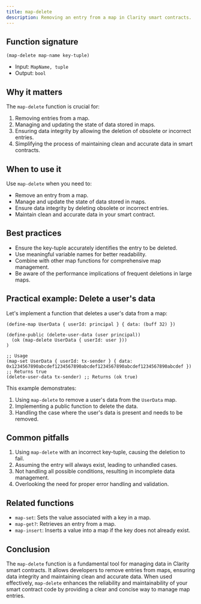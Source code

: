 ```yaml
---
title: map-delete
description: Removing an entry from a map in Clarity smart contracts.
---
```


## Function signature

```clarity
(map-delete map-name key-tuple)
```

- Input: `MapName, tuple`
- Output: `bool`

## Why it matters

The `map-delete` function is crucial for:

1. Removing entries from a map.
2. Managing and updating the state of data stored in maps.
3. Ensuring data integrity by allowing the deletion of obsolete or incorrect entries.
4. Simplifying the process of maintaining clean and accurate data in smart contracts.

## When to use it

Use `map-delete` when you need to:

- Remove an entry from a map.
- Manage and update the state of data stored in maps.
- Ensure data integrity by deleting obsolete or incorrect entries.
- Maintain clean and accurate data in your smart contract.

## Best practices

- Ensure the key-tuple accurately identifies the entry to be deleted.
- Use meaningful variable names for better readability.
- Combine with other map functions for comprehensive map management.
- Be aware of the performance implications of frequent deletions in large maps.

## Practical example: Delete a user's data

Let's implement a function that deletes a user's data from a map:

```clarity
(define-map UserData { userId: principal } { data: (buff 32) })

(define-public (delete-user-data (user principal))
  (ok (map-delete UserData { userId: user }))
)

;; Usage
(map-set UserData { userId: tx-sender } { data: 0x1234567890abcdef1234567890abcdef1234567890abcdef1234567890abcdef }) ;; Returns true
(delete-user-data tx-sender) ;; Returns (ok true)
```

This example demonstrates:
1. Using `map-delete` to remove a user's data from the `UserData` map.
2. Implementing a public function to delete the data.
3. Handling the case where the user's data is present and needs to be removed.

## Common pitfalls

1. Using `map-delete` with an incorrect key-tuple, causing the deletion to fail.
2. Assuming the entry will always exist, leading to unhandled cases.
3. Not handling all possible conditions, resulting in incomplete data management.
4. Overlooking the need for proper error handling and validation.

## Related functions

- `map-set`: Sets the value associated with a key in a map.
- `map-get?`: Retrieves an entry from a map.
- `map-insert`: Inserts a value into a map if the key does not already exist.

## Conclusion

The `map-delete` function is a fundamental tool for managing data in Clarity smart contracts. It allows developers to remove entries from maps, ensuring data integrity and maintaining clean and accurate data. When used effectively, `map-delete` enhances the reliability and maintainability of your smart contract code by providing a clear and concise way to manage map entries.
